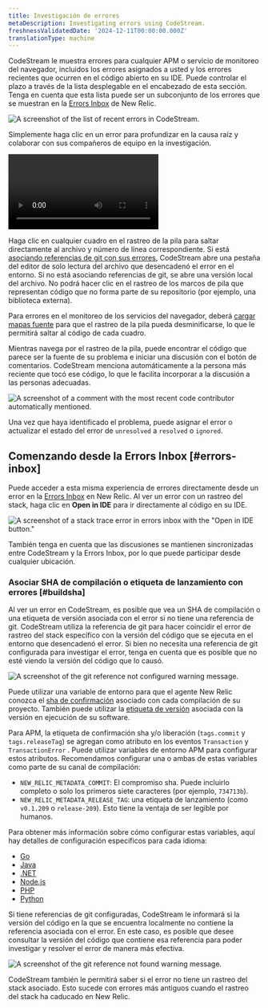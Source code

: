 ```yaml
---
title: Investigación de errores
metaDescription: Investigating errors using CodeStream.
freshnessValidatedDate: '2024-12-11T00:00:00.000Z'
translationType: machine
---
```







CodeStream le muestra errores para cualquier APM o servicio de monitoreo del navegador, incluidos los errores asignados a usted y los errores recientes que ocurren en el código abierto en su IDE. Puede controlar el plazo a través de la lista desplegable en el encabezado de esta sección. Tenga en cuenta que esta lista puede ser un subconjunto de los errores que se muestran en la [Errors Inbox](/docs/errors-inbox/errors-inbox/) de New Relic.

<img
  title="The list of recent errors in CodeStream."
  alt="A screenshot of the list of recent errors in CodeStream."
  src={codestreamErrorsList}
/>

Simplemente haga clic en un error para profundizar en la causa raíz y colaborar con sus compañeros de equipo en la investigación.

<Video
  type="wistia"
  id="l65l4cqqhd"
/>

Haga clic en cualquier cuadro en el rastreo de la pila para saltar directamente al archivo y número de línea correspondiente. Si está [asociando referencias de git con sus errores](#buildsha), CodeStream abre una pestaña del editor de solo lectura del archivo que desencadenó el error en el entorno. Si no está asociando referencias de git, se abre una versión local del archivo. No podrá hacer clic en el rastreo de los marcos de pila que representan código que no forma parte de su repositorio (por ejemplo, una biblioteca externa).

Para errores en el monitoreo de los servicios del navegador, deberá [cargar mapas fuente](docs/browser/browser-monitoring/browser-pro-features/upload-source-maps-un-minify-js-errors/) para que el rastreo de la pila pueda desminificarse, lo que le permitirá saltar al código de cada cuadro.

Mientras navega por el rastreo de la pila, puede encontrar el código que parece ser la fuente de su problema e iniciar una discusión con el botón de comentarios. CodeStream menciona automáticamente a la persona más reciente que tocó ese código, lo que le facilita incorporar a la discusión a las personas adecuadas.

<img
  title="A comment with the most recent code contributor automatically mentioned."
  alt="A screenshot of a comment with the most recent code contributor automatically mentioned."
  src={codestreamErrorComment}
/>

Una vez que haya identificado el problema, puede asignar el error o actualizar el estado del error de `unresolved` a `resolved` o `ignored`.

## Comenzando desde la Errors Inbox [#errors-inbox]

Puede acceder a esta misma experiencia de errores directamente desde un error en la [Errors Inbox](/docs/errors-inbox/errors-inbox/) en New Relic. Al ver un error con un rastreo del stack, haga clic en <DoNotTranslate>**Open in IDE**</DoNotTranslate> para ir directamente al código en su IDE.

<img
  title="A stack trace error in errors inbox with the &quot;Open in IDE button"
  alt="A screenshot of a stack trace error in errors inbox with the &quot;Open in IDE button.&quot;"
  src={errorsinboxOpeninIdeCodestream}
/>

También tenga en cuenta que las discusiones se mantienen sincronizadas entre CodeStream y la Errors Inbox, por lo que puede participar desde cualquier ubicación.

### Asociar SHA de compilación o etiqueta de lanzamiento con errores [#buildsha]

Al ver un error en CodeStream, es posible que vea un SHA de compilación o una etiqueta de versión asociada con el error si no tiene una referencia de git. CodeStream utiliza la referencia de git para hacer coincidir el error de rastreo del stack específico con la versión del código que se ejecuta en el entorno que desencadenó el error. Si bien no necesita una referencia de git configurada para investigar el error, tenga en cuenta que es posible que no esté viendo la versión del código que lo causó.

<img
  title="The git reference not configured warning message."
  alt="A screenshot of the git reference not configured warning message."
  src={codestreamBuildShaNotConfigured}
/>

Puede utilizar una variable de entorno para que el agente New Relic <InlinePopover type="apm"/>conozca el [sha de confirmación](https://git-scm.com/book/en/v2/Git-Tools-Revision-Selection) asociado con cada compilación de su proyecto. También puede utilizar la [etiqueta de versión](https://git-scm.com/book/en/v2/Git-Basics-Tagging) asociada con la versión en ejecución de su software.

Para APM, la etiqueta de confirmación sha y/o liberación (`tags.commit` y `tags.releaseTag`) se agregan como atributo en los eventos `Transaction` y `TransactionError` . Puede utilizar variables de entorno APM para configurar estos atributos. Recomendamos configurar una o ambas de estas variables como parte de su canal de compilación:

* `NEW_RELIC_METADATA_COMMIT`: El compromiso sha. Puede incluirlo completo o solo los primeros siete caracteres (por ejemplo, `734713b`).
* `NEW_RELIC_METADATA_RELEASE_TAG`: una etiqueta de lanzamiento (como `v0.1.209` o `release-209`). Esto tiene la ventaja de ser legible por humanos.

Para obtener más información sobre cómo configurar estas variables, aquí hay detalles de configuración específicos para cada idioma:

* [Go](/docs/agents/go-agent/configuration/go-agent-configuration/)
* [Java](/docs/agents/java-agent/configuration/java-agent-configuration-config-file/)
* [.NET](/docs/agents/net-agent/configuration/net-agent-configuration/)
* [Node.js](/docs/agents/nodejs-agent/installation-configuration/nodejs-agent-configuration/)
* [PHP](/docs/agents/php-agent/configuration/php-agent-configuration/)
* [Python](/docs/agents/python-agent/configuration/python-agent-configuration/)

Si tiene referencias de git configuradas, CodeStream le informará si la versión del código en la que se encuentra localmente no contiene la referencia asociada con el error. En este caso, es posible que desee consultar la versión del código que contiene esa referencia para poder investigar y resolver el error de manera más efectiva.

<img
  title="The git reference not found warning message."
  alt="A screenshot of the git reference not found warning message."
  src={codestreamBuildShaNotFound}
/>

CodeStream también le permitirá saber si el error no tiene un rastreo del stack asociado. Esto sucede con errores más antiguos cuando el rastreo del stack ha caducado en New Relic.